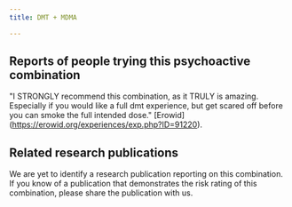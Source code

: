 ---
title: DMT + MDMA

---

## Reports of people trying this psychoactive combination

"I STRONGLY recommend this combination, as it TRULY is amazing. Especially if you would like a full dmt experience, but get scared off before you can smoke the full intended dose." [Erowid] (https://erowid.org/experiences/exp.php?ID=91220).

## Related research publications

We are yet to identify a research publication reporting on this combination. If you know of a publication that demonstrates the risk rating of this combination, please share the publication with us.



